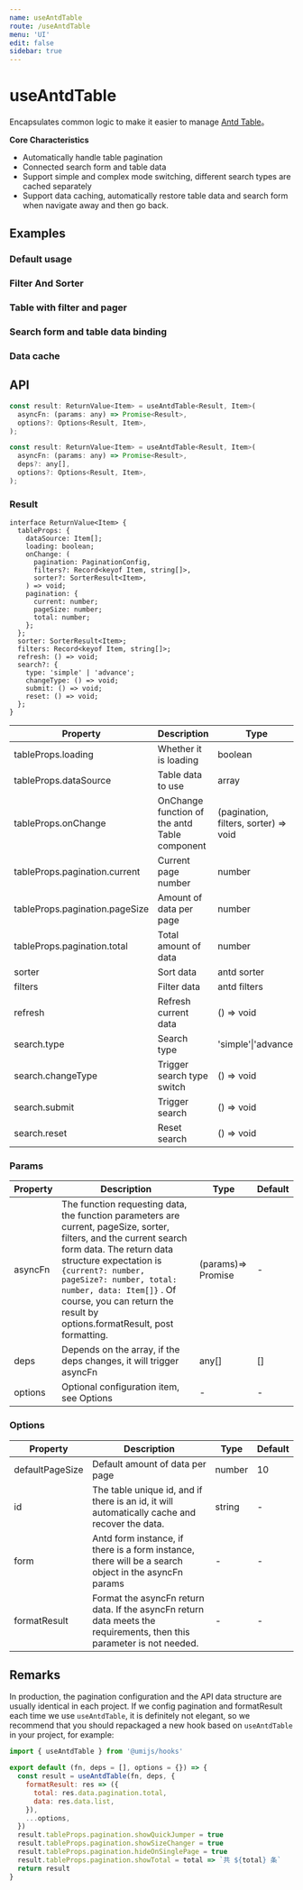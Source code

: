 ```yaml
---
name: useAntdTable
route: /useAntdTable
menu: 'UI'
edit: false
sidebar: true
---
```








# useAntdTable

Encapsulates common logic to make it easier to manage [Antd Table](https://ant.design/components/table/)。

**Core Characteristics**

* Automatically handle table pagination
* Connected search form and table data
* Support simple and complex mode switching, different search types are cached separately
* Support data caching, automatically restore table data and search form when navigate away and then go back.

## Examples

### Default usage

<JackBox jsCode={Demo1CodeJsx} tsCode={Demo1CodeTsx} demoName='Default usage' description='Automatically handle paged data.'>
  <Demo1 />
</JackBox>

### Filter And Sorter

<JackBox jsCode={Demo2CodeJsx} tsCode={Demo2CodeTsx} demoName='Filter And Sorter' description='Retrieve filter and sorter from antd table. Page number will be reset when filter or sorter changes.'>
  <Demo2 />
</JackBox>

### Table with filter and pager

<JackBox jsCode={Demo3CodeJsx} tsCode={Demo3CodeTsx} demoName='Table with filter and page size switcher' description='use deps properly, when deps changes, page number will be reset'>
  <Demo3 />
</JackBox>

### Search form and table data binding

<JackBox jsCode={Demo4CodeJsx} tsCode={Demo4CodeTsx} demoName='Search form and table data binding' description='If options have the form parameter, useAntdTable will take care of form data changing and data caching.'>
  <Demo4 />
</JackBox>

### Data cache

<JackBox jsCode={Demo5CodeJsx} tsCode={Demo5CodeTsx} demoName='Data caching' description='If id shows in the options, All the data related to the table will be cached in memory.'>
  <Demo5 />
</JackBox>

## API

```javascript
const result: ReturnValue<Item> = useAntdTable<Result, Item>(
  asyncFn: (params: any) => Promise<Result>,
  options?: Options<Result, Item>,
);

const result: ReturnValue<Item> = useAntdTable<Result, Item>(
  asyncFn: (params: any) => Promise<Result>,
  deps?: any[],
  options?: Options<Result, Item>,
);
```

### Result

```
interface ReturnValue<Item> {
  tableProps: {
    dataSource: Item[];
    loading: boolean;
    onChange: (
      pagination: PaginationConfig,
      filters?: Record<keyof Item, string[]>,
      sorter?: SorterResult<Item>,
    ) => void;
    pagination: {
      current: number;
      pageSize: number;
      total: number;
    };
  };
  sorter: SorterResult<Item>;
  filters: Record<keyof Item, string[]>;
  refresh: () => void;
  search?: {
    type: 'simple' | 'advance';
    changeType: () => void;
    submit: () => void;
    reset: () => void;
  };
}

```
| Property                       | Description                                   | Type                                  | Default            |
|--------------------------------|-----------------------------------------------|---------------------------------------|--------------------|
| tableProps.loading             | Whether it is loading                         | boolean                               | false              |
| tableProps.dataSource          | Table data to use                             | array                                 | -                  |
| tableProps.onChange            | OnChange function of the antd Table component | (pagination, filters, sorter) => void | -                  |
| tableProps.pagination.current  | Current page number                           | number                                | 1                  |
| tableProps.pagination.pageSize | Amount of data per page                       | number                                | 10                 |
| tableProps.pagination.total    | Total amount of data                          | number                                | 0                  |
| sorter                         | Sort data                                     | antd sorter                           | {}                 |
| filters                        | Filter data                                   | antd filters                          | {}                 |
| refresh                        | Refresh current data                          | () => void                            | -                  |
| search.type                    | Search type                                   | 'simple'\|'advance'                            |'simple' |
| search.changeType              | Trigger search type switch                    | () => void                            | -                  |
| search.submit                  | Trigger search                                | () => void                            | -                  |
| search.reset                   | Reset search                                  | () => void                            | -                  |

### Params

| Property | Description                                                                                                                                                                                                                                                                                                                    | Type               | Default |
|----------|--------------------------------------------------------------------------------------------------------------------------------------------------------------------------------------------------------------------------------------------------------------------------------------------------------------------------------|--------------------|---------|
| asyncFn  | The function requesting data, the function parameters are current, pageSize, sorter, filters, and the current search form data. The return data structure expectation is `{current?: number, pageSize?: number, total: number, data: Item[]}` . Of course, you can return the result by options.formatResult, post formatting. | (params)=> Promise | -       |
| deps     | Depends on the array, if the deps changes, it will trigger asyncFn                                                                                                                                                                                                                                                             | any[]              | []      |
| options  | Optional configuration item, see Options                                                                                                                                                                                                                                                                                       | -                  | -       |

### Options

| Property        | Description                                                                                                           | Type   | Default |
|-----------------|-----------------------------------------------------------------------------------------------------------------------|--------|---------|
| defaultPageSize | Default amount of data per page                                                                                       | number | 10      |
| id              | The table unique id, and if there is an id, it will automatically cache and recover the data.                         | string | -       |
| form            | Antd form instance, if there is a form instance, there will be a search object in the asyncFn params                  | -      | -       |
| formatResult    | Format the asyncFn return data. If the asyncFn return data meets the requirements, then this parameter is not needed. | -      | -       |


## Remarks

In production, the pagination configuration and the API data structure are usually identical in each project. If we config pagination and formatResult each time we use `useAntdTable`, it is definitely not elegant, so we recommend that you should repackaged a new hook based on `useAntdTable` in your project, for example:

```javascript
import { useAntdTable } from '@umijs/hooks'

export default (fn, deps = [], options = {}) => {
  const result = useAntdTable(fn, deps, {
    formatResult: res => ({
      total: res.data.pagination.total,
      data: res.data.list,
    }),
    ...options,
  })
  result.tableProps.pagination.showQuickJumper = true
  result.tableProps.pagination.showSizeChanger = true
  result.tableProps.pagination.hideOnSinglePage = true
  result.tableProps.pagination.showTotal = total => `共 ${total} 条`
  return result
}
```
